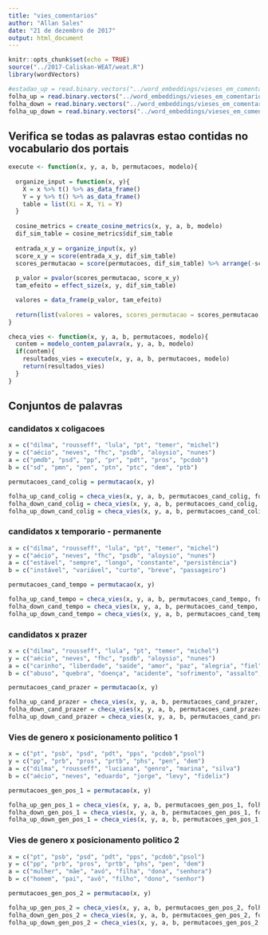 ```yaml
---
title: "vies_comentarios"
author: "Allan Sales"
date: "21 de dezembro de 2017"
output: html_document
---
```


```r
knitr::opts_chunk$set(echo = TRUE)
source("../2017-Caliskan-WEAT/weat.R")
library(wordVectors)
```

```r
#estadao_up = read.binary.vectors("../word_embeddings/vieses_em_comentarios/embeddings/estadao_thumbs_up.bin")
folha_up = read.binary.vectors("../word_embeddings/vieses_em_comentarios/embeddings/folha_thumbs_up.bin")
folha_down = read.binary.vectors("../word_embeddings/vieses_em_comentarios/embeddings/folha_thumbs_down.bin")
folha_up_down = read.binary.vectors("../word_embeddings/vieses_em_comentarios/embeddings/folha_thumbs_up_down.bin")
```

## Verifica se todas as palavras estao contidas no vocabulario dos portais
```r
execute <- function(x, y, a, b, permutacoes, modelo){
  
  organize_input = function(x, y){
    X = x %>% t() %>% as_data_frame()
    Y = y %>% t() %>% as_data_frame()
    table = list(Xi = X, Yi = Y)
  }
  
  cosine_metrics = create_cosine_metrics(x, y, a, b, modelo)
  dif_sim_table = cosine_metrics$dif_sim_table
  
  entrada_x_y = organize_input(x, y)
  score_x_y = score(entrada_x_y, dif_sim_table)
  scores_permutacao = score(permutacoes, dif_sim_table) %>% arrange(-score)
  
  p_valor = pvalor(scores_permutacao, score_x_y)
  tam_efeito = effect_size(x, y, dif_sim_table)

  valores = data_frame(p_valor, tam_efeito)
  
  return(list(valores = valores, scores_permutacao = scores_permutacao, score_X_Y = score_x_y))
}

checa_vies <- function(x, y, a, b, permutacoes, modelo){
  contem = modelo_contem_palavra(x, y, a, b, modelo)
  if(contem){
    resultados_vies = execute(x, y, a, b, permutacoes, modelo)
    return(resultados_vies)  
  }
}
```


## Conjuntos de palavras
### candidatos x coligacoes
```r
x = c("dilma", "rousseff", "lula", "pt", "temer", "michel")
y = c("aécio", "neves", "fhc", "psdb", "aloysio", "nunes")
a = c("pmdb", "psd", "pp", "pr", "pdt", "pros", "pcdob") 
b = c("sd", "pmn", "pen", "ptn", "ptc", "dem", "ptb")

permutacoes_cand_colig = permutacao(x, y)

folha_up_cand_colig = checa_vies(x, y, a, b, permutacoes_cand_colig, folha_up)
folha_down_cand_colig = checa_vies(x, y, a, b, permutacoes_cand_colig, folha_down)
folha_up_down_cand_colig = checa_vies(x, y, a, b, permutacoes_cand_colig, folha_up_down)
```

### candidatos x temporario - permanente
```r
x = c("dilma", "rousseff", "lula", "pt", "temer", "michel")
y = c("aécio", "neves", "fhc", "psdb", "aloysio", "nunes")
a = c("estável", "sempre", "longo", "constante", "persistência")
b = c("instável", "variável", "curto", "breve", "passageiro")

permutacoes_cand_tempo = permutacao(x, y)

folha_up_cand_tempo = checa_vies(x, y, a, b, permutacoes_cand_tempo, folha_up)
folha_down_cand_tempo = checa_vies(x, y, a, b, permutacoes_cand_tempo, folha_down)
folha_up_down_cand_tempo = checa_vies(x, y, a, b, permutacoes_cand_tempo, folha_up_down)
```

### candidatos x prazer
```r
x = c("dilma", "rousseff", "lula", "pt", "temer", "michel")
y = c("aécio", "neves", "fhc", "psdb", "aloysio", "nunes")
a = c("carinho", "liberdade", "saúde", "amor", "paz", "alegria", "fiel", "honesto", "sorte", "diploma", "presente", "honra", "família", "feliz", "férias")
b = c("abuso", "quebra", "doença", "acidente", "sofrimento", "assalto", "desastre", "ódio", "tragédia", "cadeia", "pobreza", "feio", "câncer", "morte", "prisão")

permutacoes_cand_prazer = permutacao(x, y)

folha_up_cand_prazer = checa_vies(x, y, a, b, permutacoes_cand_prazer, folha_up)
folha_down_cand_prazer = checa_vies(x, y, a, b, permutacoes_cand_prazer, folha_down)
folha_up_down_cand_prazer = checa_vies(x, y, a, b, permutacoes_cand_prazer, folha_up_down)
```

### Vies de genero x posicionamento politico 1
```r
x = c("pt", "psb", "psd", "pdt", "pps", "pcdob","psol")
y = c("pp", "prb", "pros", "prtb", "phs", "pen", "dem")
a = c("dilma", "rousseff", "luciana", "genro", "marina", "silva")
b = c("aécio", "neves", "eduardo", "jorge", "levy", "fidelix")

permutacoes_gen_pos_1 = permutacao(x, y)

folha_up_gen_pos_1 = checa_vies(x, y, a, b, permutacoes_gen_pos_1, folha_up)
folha_down_gen_pos_1 = checa_vies(x, y, a, b, permutacoes_gen_pos_1, folha_down)
folha_up_down_gen_pos_1 = checa_vies(x, y, a, b, permutacoes_gen_pos_1, folha_up_down)
```

### Vies de genero x posicionamento politico 2
```r
x = c("pt", "psb", "psd", "pdt", "pps", "pcdob","psol")
y = c("pp", "prb", "pros", "prtb", "phs", "pen", "dem")
a = c("mulher", "mãe", "avó", "filha", "dona", "senhora")
b = c("homem", "pai", "avô", "filho", "dono", "senhor")

permutacoes_gen_pos_2 = permutacao(x, y)

folha_up_gen_pos_2 = checa_vies(x, y, a, b, permutacoes_gen_pos_2, folha_up)
folha_down_gen_pos_2 = checa_vies(x, y, a, b, permutacoes_gen_pos_2, folha_down)
folha_up_down_gen_pos_2 = checa_vies(x, y, a, b, permutacoes_gen_pos_2, folha_up_down)
```



<!-- # ============================================================================================================================= -->
<!-- ## Conjuntos de palavras -->
<!-- ### Prazer -->
<!-- #### candidatos presidencia x prazer -->
<!-- ```{r, warning=FALSE} -->
<!-- x = c("aécio", "neves", "fhc", "psdb", "aloysio", "nunes") -->
<!-- y = c("dilma", "rousseff", "lula", "pt", "temer", "michel") -->
<!-- a = c("liberdade", "saúde", "paz", "alegria", "honesto", "sorte", "presente", "honra", "feliz") -->
<!-- b = c("quebra", "doença", "sofrimento", "desastre", "ódio", "cadeia", "pobreza", "feio", "prisão") -->

<!-- permutacoes_cand_prazer = permutacao(x, y) -->

<!-- vies_folha_up_cand_prazer = checa_vies(x, y, a, b, permutacoes_cand_prazer, folha_up) -->
<!-- vies_folha_down_cand_prazer = checa_vies(x, y, a, b, permutacoes_cand_prazer, folha_down) -->
<!-- vies_folha_up_down_cand_prazer = checa_vies(x, y, a, b, permutacoes_cand_prazer, folha_up_down) -->
<!-- ``` -->

<!-- #### partidos x prazer -->
<!-- ```{r, warning=FALSE} -->
<!-- x = c("dilma", "lula", "pt", "padilha", "haddad") -->
<!-- y = c("aécio", "fhc", "psdb", "alckmin", "dória") -->
<!-- a = c("carinho", "liberdade", "saúde", "amor", "paz", "alegria", "fiel", "honesto", "sorte", "diploma", "presente", "honra", "família", "feliz", "férias") -->
<!-- b = c("abuso", "quebra", "doença", "acidente", "sofrimento", "assalto", "desastre", "ódio", "tragédia", "cadeia", "pobreza", "feio", "câncer", "morte", "prisão") -->

<!-- permutacoes_part_prazer = permutacao(x, y) -->

<!-- vies_folha_up_part_prazer = checa_vies(x, y, a, b, permutacoes_part_prazer, folha_up) -->
<!-- vies_folha_down_part_prazer = checa_vies(x, y, a, b, permutacoes_part_prazer, folha_down) -->
<!-- vies_folha_up_down_part_prazer = checa_vies(x, y, a, b, permutacoes_part_prazer, folha_up_down) -->
<!-- ``` -->

<!-- ### presidentes vs prefeitos/governadores x prazer -->
<!-- ```{r, warning=FALSE} -->
<!-- x = c("dilma", "lula", "fhc", "aécio") -->
<!-- y = c("haddad", "alckmin", "dória", "padilha") -->
<!-- a = c("carinho", "liberdade", "saúde", "amor", "paz", "alegria", "fiel", "honesto", "sorte", "diploma", "presente", "honra", "família", "feliz", "férias") -->
<!-- b = c("abuso", "quebra", "doença", "acidente", "sofrimento", "assalto", "desastre", "ódio", "tragédia", "cadeia", "pobreza", "feio", "câncer", "morte", "prisão") -->

<!-- permutacoes_pref_presi_prazer = permutacao(x, y) -->

<!-- vies_folha_up_pref_presi_prazer = checa_vies(x, y, a, b, permutacoes_pref_presi_prazer, folha_up) -->
<!-- vies_folha_down_pref_presi_prazer = checa_vies(x, y, a, b, permutacoes_pref_presi_prazer, folha_down) -->
<!-- vies_folha_up_down_pref_presi_prazer = checa_vies(x, y, a, b, permutacoes_pref_presi_prazer, folha_up_down) -->
<!-- ``` -->

<!-- ### Tempo -->
<!-- #### candidatos presidência x tempo -->
<!-- ```{r, warning=FALSE} -->
<!-- x = c("dilma", "rousseff", "lula", "pt", "temer") -->
<!-- y = c("aécio", "neves", "fhc", "psdb", "aloysio") -->
<!-- a = c("sempre", "longo", "constante", "eterno", "permanente") -->
<!-- b = c("curto", "breve", "passagem", "provisório", "mortal") -->

<!-- permutacoes_cand_tempo = permutacao(x, y) -->

<!-- vies_folha_up_cand_tempo = checa_vies(x, y, a, b, permutacoes_cand_tempo, folha_up) -->
<!-- vies_folha_down_cand_tempo = checa_vies(x, y, a, b, permutacoes_cand_tempo, folha_down) -->
<!-- vies_folha_up_down_cand_tempo = checa_vies(x, y, a, b, permutacoes_cand_tempo, folha_up_down) -->
<!-- ``` -->

<!-- #### partidos PT/PSDB x tempo -->
<!-- ```{r, warning=FALSE} -->
<!-- x = c("dilma", "lula", "pt", "padilha", "haddad") -->
<!-- y = c("aécio", "fhc", "psdb", "alckmin", "dória") -->
<!-- a = c("sempre", "longo", "constante", "eterno", "permanente") -->
<!-- b = c("curto", "breve", "passagem", "provisório", "mortal") -->

<!-- permutacoes_pt_psdb_tempo = permutacao(x, y) -->

<!-- vies_folha_up_pt_psdb_tempo = checa_vies(x, y, a, b, permutacoes_pt_psdb_tempo, folha_up) -->
<!-- vies_folha_down_pt_psdb_tempo = checa_vies(x, y, a, b, permutacoes_pt_psdb_tempo, folha_down) -->
<!-- vies_folha_up_down_pt_psdb_tempo = checa_vies(x, y, a, b, permutacoes_pt_psdb_tempo, folha_up_down) -->
<!-- ``` -->

<!-- ### Genero -->
<!-- #### Genero x orientacao 1 -->
<!-- ```{r, warning=FALSE} -->
<!-- x = c("pt", "psb", "psd", "pdt", "pps", "pcdob", "psol") -->
<!-- y = c("pp", "pr", "prb", "pros", "phs", "pen", "dem") -->
<!-- a = c("dilma", "genro", "marina", "marta", "erundina", "rosário") -->
<!-- b = c("aécio", "lula", "fhc", "cunha", "temer", "bolsonaro") -->

<!-- permutacoes_genero_orientacao_1 = permutacao(x, y) -->

<!-- vies_folha_up_genero_orientacao_1 = checa_vies(x, y, a, b, permutacoes_genero_orientacao_1, folha_up) -->
<!-- vies_folha_down_genero_orientacao_1 = checa_vies(x, y, a, b, permutacoes_genero_orientacao_1, folha_down) -->
<!-- vies_folha_up_down_genero_orientacao_1 = checa_vies(x, y, a, b, permutacoes_genero_orientacao_1, folha_up_down) -->
<!-- ``` -->

<!-- #### Genero x orientacao 2 -->
<!-- ```{r, warning=FALSE} -->
<!-- x = c("pt", "psb", "psd", "pdt", "pps", "pcdob", "psol") -->
<!-- y = c("pp", "pr", "prb", "pros", "phs", "pen", "dem") -->
<!-- a = c("mulher", "mãe", "tia", "avó", "filha", "moça", "dona", "senhora") -->
<!-- b = c("homem", "pai", "tio", "avô", "filho", "moço", "dono", "senhor") -->

<!-- permutacoes_genero_orientacao_2 = permutacao(x, y) -->

<!-- vies_folha_up_genero_orientacao_2 = checa_vies(x, y, a, b, permutacoes_genero_orientacao_2, folha_up) -->
<!-- vies_folha_down_genero_orientacao_2 = checa_vies(x, y, a, b, permutacoes_genero_orientacao_2, folha_down) -->
<!-- vies_folha_up_down_genero_orientacao_2 = checa_vies(x, y, a, b, permutacoes_genero_orientacao_2, folha_up_down) -->
<!-- ``` -->

<!-- ### Nivel economico -->
<!-- #### nivel economico x orientacao -->
<!-- ```{r, warning=FALSE} -->
<!-- x = c("pt", "psb", "psd", "pdt", "pps", "pcdob", "psol") -->
<!-- y = c("pp", "pr", "prb", "pros", "phs", "pen", "dem") -->
<!-- a = c("pobreza", "miséria", "indigência", "inópia", "humildade", "dificuldade", "subdesenvolvimento", "desgraça", "fome", "dureza") -->
<!-- b = c("riqueza", "recursos", "capital", "patrimônio", "fortuna", "dinheiro", "ouro", "posses", "herança", "bens") -->

<!-- permutacoes_economia_orientacao = permutacao(x, y) -->

<!-- vies_folha_up_economia_orientacao = checa_vies(x, y, a, b, permutacoes_economia_orientacao, folha_up) -->
<!-- vies_folha_down_economia_orientacao = checa_vies(x, y, a, b, permutacoes_economia_orientacao, folha_down) -->
<!-- vies_folha_up_down_economia_orientacao = checa_vies(x, y, a, b, permutacoes_economia_orientacao, folha_up_down) -->

<!-- ``` -->